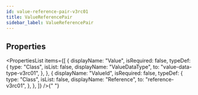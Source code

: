 ```yaml
---
id: value-reference-pair-v3rc01
title: ValueReferencePair
sidebar_label: ValueReferencePair
---
```



## Properties

<PropertiesList
  items={[
    {
      displayName: "Value",
      isRequired: false,
      typeDef: {
        type: "Class",
        isList: false,
        displayName: "ValueDataType",
        to: "value-data-type-v3rc01",
      },
    },
    {
      displayName: "ValueId",
      isRequired: false,
      typeDef: {
        type: "Class",
        isList: false,
        displayName: "Reference",
        to: "reference-v3rc01",
      },
    },
  ]}
/>{" "}

